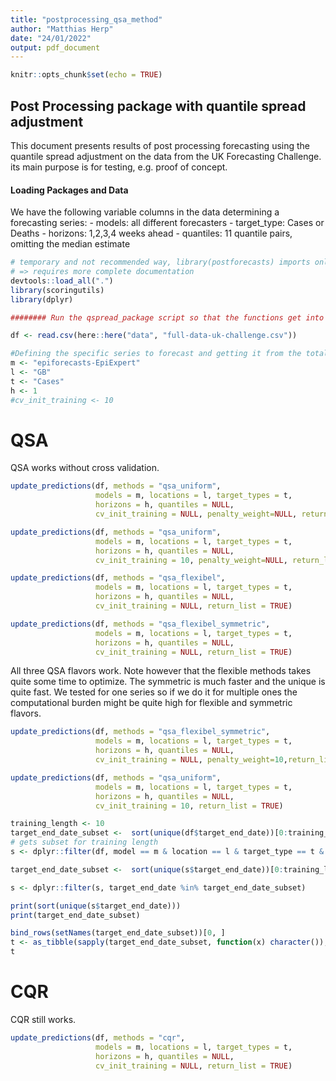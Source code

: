 ```yaml
---
title: "postprocessing_qsa_method"
author: "Matthias Herp"
date: "24/01/2022"
output: pdf_document
---
```


```r
knitr::opts_chunk$set(echo = TRUE)
```

## Post Processing package with quantile spread adjustment

This document presents results of post processing forecasting using the quantile spread adjustment on the data from the UK Forecasting Challenge. its main purpose is for testing, e.g. proof of concept.

#### Loading Packages and Data

We have the following variable columns in the data determining a forecasting series:
- models: all different forecasters
- target_type: Cases or Deaths
- horizons: 1,2,3,4 weeks ahead
- quantiles: 11 quantile pairs, omitting the median estimate

```r
# temporary and not recommended way, library(postforecasts) imports only functions with @export tag
# => requires more complete documentation
devtools::load_all(".")
library(scoringutils)
library(dplyr)

######## Run the qspread_package script so that the functions get into the environment

df <- read.csv(here::here("data", "full-data-uk-challenge.csv"))
```



```r
#Defining the specific series to forecast and getting it from the total data
m <- "epiforecasts-EpiExpert"
l <- "GB"
t <- "Cases"
h <- 1
#cv_init_training <- 10
```

# QSA

QSA works without cross validation.

```r
update_predictions(df, methods = "qsa_uniform",
                   models = m, locations = l, target_types = t,
                   horizons = h, quantiles = NULL,
                   cv_init_training = NULL, penalty_weight=NULL, return_list = TRUE)
```

```r
update_predictions(df, methods = "qsa_uniform",
                   models = m, locations = l, target_types = t,
                   horizons = h, quantiles = NULL,
                   cv_init_training = 10, penalty_weight=NULL, return_list = TRUE)
```


```r
update_predictions(df, methods = "qsa_flexibel",
                   models = m, locations = l, target_types = t,
                   horizons = h, quantiles = NULL,
                   cv_init_training = NULL, return_list = TRUE)
```

```r
update_predictions(df, methods = "qsa_flexibel_symmetric",
                   models = m, locations = l, target_types = t,
                   horizons = h, quantiles = NULL,
                   cv_init_training = NULL, return_list = TRUE)
```

All three QSA flavors work. Note however that the flexible methods takes quite some time to optimize. The symmetric is much faster and the unique is quite fast. We tested for one series so if we do it for multiple ones the computational burden might be quite high for flexible and symmetric flavors.




```r
update_predictions(df, methods = "qsa_flexibel_symmetric",
                   models = m, locations = l, target_types = t,
                   horizons = h, quantiles = NULL,
                   cv_init_training = NULL, penalty_weight=10,return_list = TRUE)
```


```r
update_predictions(df, methods = "qsa_uniform",
                   models = m, locations = l, target_types = t,
                   horizons = h, quantiles = NULL,
                   cv_init_training = 10, return_list = TRUE)
```


```r
training_length <- 10
target_end_date_subset <-  sort(unique(df$target_end_date))[0:training_length]
# gets subset for training length
s <- dplyr::filter(df, model == m & location == l & target_type == t & horizon == h)

target_end_date_subset <-  sort(unique(s$target_end_date))[0:training_length]

s <- dplyr::filter(s, target_end_date %in% target_end_date_subset)

print(sort(unique(s$target_end_date)))
print(target_end_date_subset)

bind_rows(setNames(target_end_date_subset))[0, ]
t <- as_tibble(sapply(target_end_date_subset, function(x) character()),)
t      
```




# CQR

CQR still works.

```r
update_predictions(df, methods = "cqr",
                   models = m, locations = l, target_types = t,
                   horizons = h, quantiles = NULL,
                   cv_init_training = NULL, return_list = TRUE)
```



```r

```




